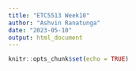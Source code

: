 ```yaml
---
title: "ETC5513 Week10"
author: "Ashvin Ranatunga"
date: "2023-05-10"
output: html_document
---
```


```r
knitr::opts_chunk$set(echo = TRUE)
```

```r


```

